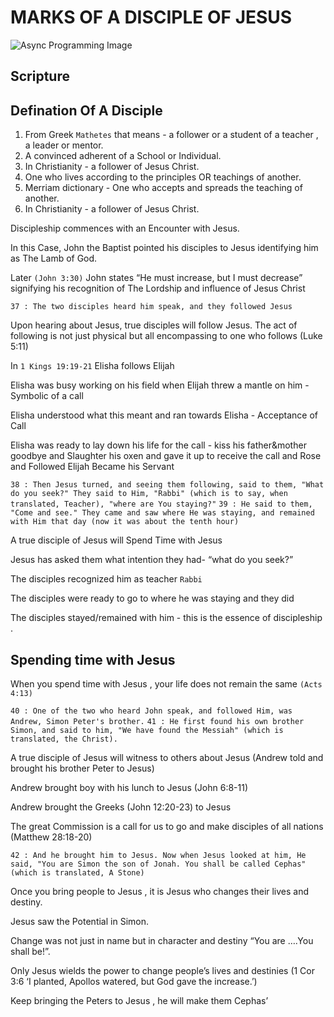 

# MARKS OF A DISCIPLE OF JESUS

<div className="p-2">
  <Image
    src={asyncImage}
    alt="Async Programming Image"
    style={{
      width: "100%",
      maxHeight: "200px",
      borderRadius: "12px",
    }}
  />
</div>

## Scripture

<Passage passageId="JHN.1.35-JHN.1.42" reading="John 1 : 35" />

## Defination Of A Disciple

1. From Greek `Mathetes` that means - a follower or a student of a teacher , a leader or mentor.
2. A convinced adherent of a School or Individual.
3. In Christianity - a follower of Jesus Christ.
4. One who lives according to the principles OR teachings of another.
5. Merriam dictionary - One who accepts and spreads the teaching of another.
6. In Christianity - a follower of Jesus Christ.

<Passage passageId="JHN.1.35-JHN.1.36" reading="John 1 : 35 - 36" />

Discipleship commences with an Encounter with Jesus.

In this Case, John the Baptist pointed his disciples to Jesus identifying him as The Lamb of God.

Later `(John 3:30)` John states “He must increase, but I must decrease” signifying his recognition of The Lordship and influence of Jesus Christ

<span className="color-blue">`37 : The two disciples heard him speak, and they followed Jesus`</span>

Upon hearing about Jesus, true disciples will follow Jesus. 
The act of following is not just physical but all encompassing to one who follows (Luke 5:11)

In `1 Kings 19:19-21` Elisha follows Elijah

<Passage passageId="1KI.19.19-1KI.19.21" reading="1st Kings : 19 - 21" />

Elisha was busy working on his field when Elijah threw a mantle on him - Symbolic of a call

Elisha understood what this meant and ran towards Elisha - Acceptance of Call

Elisha was ready to lay down his life for the call - kiss his father&mother goodbye and Slaughter his oxen and gave it up to receive the call and Rose and Followed Elijah Became his Servant 

`38 : Then Jesus turned, and seeing them following, said to them, "What do you seek?" They said to Him, "Rabbi" (which is to say, when translated, Teacher), "where are You staying?"`
`39 : He said to them, "Come and see." They came and saw where He was staying, and remained with Him that day (now it was about the tenth hour)`

A true disciple of Jesus will Spend Time with Jesus

Jesus has asked them what intention they had- “what do you seek?”

The disciples recognized him as teacher `Rabbi`

The disciples were ready to go to where he was staying and they did

The disciples stayed/remained with him - this is the essence of discipleship . 

## Spending time with Jesus 
When you spend time with Jesus , your life does not remain the same `(Acts 4:13)`


`40 : One of the two who heard John speak, and followed Him, was Andrew, Simon Peter's brother.`
`41 : He first found his own brother Simon, and said to him, "We have found the Messiah" (which is translated, the Christ).`

A true disciple of Jesus will witness to others about Jesus (Andrew told and brought his brother Peter to Jesus)

Andrew brought boy with his lunch to Jesus (John 6:8-11)

Andrew brought the Greeks (John 12:20-23) to Jesus

The great Commission is a call for us to go and make disciples of all nations (Matthew 28:18-20)

`42 : And he brought him to Jesus. Now when Jesus looked at him, He said, "You are Simon the son of Jonah. You shall be called Cephas" (which is translated, A Stone)`

Once you bring people to Jesus , it is Jesus who changes their lives and destiny.

Jesus saw the Potential in Simon.

Change was not just in name but in character and destiny “You are ….You shall be!”.

Only Jesus wields the power to change people’s lives and destinies (1 Cor 3:6 ‘I planted, Apollos watered, but God gave the increase.’)

Keep bringing the Peters to Jesus , he will make them Cephas’
